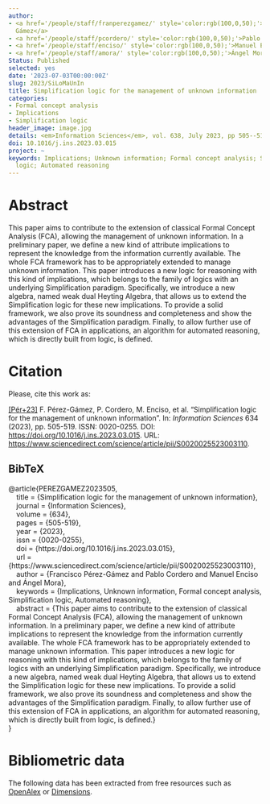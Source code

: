 ```yaml
---
author:
- <a href='/people/staff/franperezgamez/' style='color:rgb(100,0,50);'>Francisco Pérez
  Gámez</a>
- <a href='/people/staff/pcordero/' style='color:rgb(100,0,50);'>Pablo Cordero</a>
- <a href='/people/staff/enciso/' style='color:rgb(100,0,50);'>Manuel Enciso</a>
- <a href='/people/staff/amora/' style='color:rgb(100,0,50);'>Ángel Mora</a>
Status: Published
selected: yes
date: '2023-07-03T00:00:00Z'
slug: 2023/SiLoMaUnIn
title: Simplification logic for the management of unknown information
categories:
- Formal concept analysis
- Implications
- Simplification logic
header_image: image.jpg
details: <em>Information Sciences</em>, vol. 638, July 2023, pp 505--519
doi: 10.1016/j.ins.2023.03.015
project: ~
keywords: Implications; Unknown information; Formal concept analysis; Simplification
  logic; Automated reasoning
---
```



# Abstract

This paper aims to contribute to the extension of classical Formal Concept Analysis (FCA), allowing the management of unknown information. In a preliminary paper, we define a new kind of attribute implications to represent the knowledge from the information currently available. The whole FCA framework has to be appropriately extended to manage unknown information. This paper introduces a new logic for reasoning with this kind of implications, which belongs to the family of logics with an underlying Simplification paradigm. Specifically, we introduce a new algebra, named weak dual Heyting Algebra, that allows us to extend the Simplification logic for these new implications. To provide a solid framework, we also prove its soundness and completeness and show the advantages of the Simplification paradigm. Finally, to allow further use of this extension of FCA in applications, an algorithm for automated reasoning, which is directly built from logic, is defined.










# Citation
Please, cite this work as:


<a name=bib-PEREZGAMEZ2023505></a>[[Pér+23]](#cite-PEREZGAMEZ2023505) F. Pérez-Gámez, P. Cordero, M. Enciso, et al. “Simplification logic for the management of unknown information”. In: _Information Sciences_ 634 (2023), pp. 505-519. ISSN: 0020-0255. DOI: [https://doi.org/10.1016/j.ins.2023.03.015](https://doi.org/https%3A%2F%2Fdoi.org%2F10.1016%2Fj.ins.2023.03.015). URL: [https://www.sciencedirect.com/science/article/pii/S0020025523003110](https://www.sciencedirect.com/science/article/pii/S0020025523003110).

::: {.callout-note appearance="minimal" collapse=true}

## BibTeX

@article{PEREZGAMEZ2023505,<br>&nbsp;&nbsp;&nbsp;&nbsp;title = {Simplification logic for the management of unknown information},<br>&nbsp;&nbsp;&nbsp;&nbsp;journal = {Information Sciences},<br>&nbsp;&nbsp;&nbsp;&nbsp;volume = {634},<br>&nbsp;&nbsp;&nbsp;&nbsp;pages = {505-519},<br>&nbsp;&nbsp;&nbsp;&nbsp;year = {2023},<br>&nbsp;&nbsp;&nbsp;&nbsp;issn = {0020-0255},<br>&nbsp;&nbsp;&nbsp;&nbsp;doi = {https://doi.org/10.1016/j.ins.2023.03.015},<br>&nbsp;&nbsp;&nbsp;&nbsp;url = {https://www.sciencedirect.com/science/article/pii/S0020025523003110},<br>&nbsp;&nbsp;&nbsp;&nbsp;author = {Francisco Pérez-Gámez and Pablo Cordero and Manuel Enciso and Ángel Mora},<br>&nbsp;&nbsp;&nbsp;&nbsp;keywords = {Implications, Unknown information, Formal concept analysis, Simplification logic, Automated reasoning},<br>&nbsp;&nbsp;&nbsp;&nbsp;abstract = {This paper aims to contribute to the extension of classical Formal Concept Analysis (FCA), allowing the management of unknown information. In a preliminary paper, we define a new kind of attribute implications to represent the knowledge from the information currently available. The whole FCA framework has to be appropriately extended to manage unknown information. This paper introduces a new logic for reasoning with this kind of implications, which belongs to the family of logics with an underlying Simplification paradigm. Specifically, we introduce a new algebra, named weak dual Heyting Algebra, that allows us to extend the Simplification logic for these new implications. To provide a solid framework, we also prove its soundness and completeness and show the advantages of the Simplification paradigm. Finally, to allow further use of this extension of FCA in applications, an algorithm for automated reasoning, which is directly built from logic, is defined.}<br>}

:::



# Bibliometric data


The following data has been extracted from free resources such as [OpenAlex](https://openalex.org/) or [Dimensions](https://app.dimensions.ai/).

<div style="display: flex; justify-content: center; align-items: center; height: 100%;">
<span class="__dimensions_badge_embed__" data-doi="10.1016/j.ins.2023.03.015" data-legend="always"></span></div><script async src="https://badge.dimensions.ai/badge.js" charset="utf-8"></script>

<div style="display: flex; justify-content: center; align-items: center; height: 100%;">
<a href="https://plu.mx/plum/a/?doi=10.1016/j.ins.2023.03.015" class="plumx-details" data-site="plum" data-hide-when-empty="true">Simplification logic for the management of unknown information</a></div>


## Cites

The following graph plots the number of cites received by this work from its publication, on a yearly basis.

```r
#| echo: false
#| results: asis
#| warning: false
#| message: false
source(here::here('scripts', 'manage_publications.R'))
df <- readRDS('citation_history.rds')
plot_citation_history(df)
```



## Papers citing this work

The following is a non-exhaustive list of papers that cite this work:


<a name=bib-Arag_n_2024></a>[[1]](#cite-Arag_n_2024) R. G. Aragón, J. Medina, and S. Molina-Ruiz. “The Notion of Bond in the Multi-adjoint Concept Lattice Framework”. In: _Advances in Artificial Intelligence_. Springer Nature Switzerland, 2024, p. 243–253. ISBN: 9783031627996. DOI: [10.1007/978-3-031-62799-6_25](https://doi.org/10.1007%2F978-3-031-62799-6_25). URL: [http://dx.doi.org/10.1007/978-3-031-62799-6_25](http://dx.doi.org/10.1007/978-3-031-62799-6_25).

<a name=bib-Cordero_2024></a>[[2]](#cite-Cordero_2024) P. Cordero, M. Enciso, Á. Mora, et al. “Attribute implications with unknown information based on weak Heyting algebras”. In: _Fuzzy Sets and Systems_ 490 (Aug. 2024), p. 109026. ISSN: 0165-0114. DOI: [10.1016/j.fss.2024.109026](https://doi.org/10.1016%2Fj.fss.2024.109026). URL: [http://dx.doi.org/10.1016/j.fss.2024.109026](http://dx.doi.org/10.1016/j.fss.2024.109026).

<a name=bib-Cornejo_2024></a>[[3]](#cite-Cornejo_2024) M. E. Cornejo, J. Medina, and F. J. Ocaña. “Attribute implications in multi-adjoint concept lattices with hedges”. In: _Fuzzy Sets and Systems_ 479 (Mar. 2024), p. 108854. ISSN: 0165-0114. DOI: [10.1016/j.fss.2023.108854](https://doi.org/10.1016%2Fj.fss.2023.108854). URL: [http://dx.doi.org/10.1016/j.fss.2023.108854](http://dx.doi.org/10.1016/j.fss.2023.108854).

<a name=bib-Dubois_2025></a>[[4]](#cite-Dubois_2025) D. Dubois, J. Medina, and H. Prade. “Extracting attribute implications from a formal context: Unifying the basic approaches”. In: _Information Sciences_ 689 (Jan. 2025), p. 121419. ISSN: 0020-0255. DOI: [10.1016/j.ins.2024.121419](https://doi.org/10.1016%2Fj.ins.2024.121419). URL: [http://dx.doi.org/10.1016/j.ins.2024.121419](http://dx.doi.org/10.1016/j.ins.2024.121419).

<a name=bib-Talavera_2024></a>[[5]](#cite-Talavera_2024) F. J. Talavera, C. Bejines, S. Ardanza-Trevijano, et al. “Aggregation of fuzzy graphs”. In: _International Journal of Approximate Reasoning_ 172 (Sep. 2024), p. 109243. ISSN: 0888-613X. DOI: [10.1016/j.ijar.2024.109243](https://doi.org/10.1016%2Fj.ijar.2024.109243). URL: [http://dx.doi.org/10.1016/j.ijar.2024.109243](http://dx.doi.org/10.1016/j.ijar.2024.109243).


